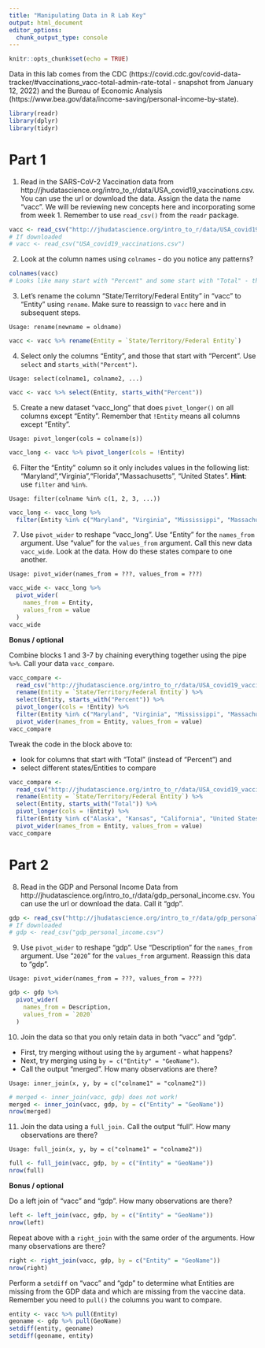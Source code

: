```yaml
---
title: "Manipulating Data in R Lab Key"
output: html_document
editor_options: 
  chunk_output_type: console
---
```


```r
knitr::opts_chunk$set(echo = TRUE)
```

Data in this lab comes from the CDC (https://covid.cdc.gov/covid-data-tracker/#vaccinations_vacc-total-admin-rate-total - snapshot from January 12, 2022) and the Bureau of Economic Analysis (https://www.bea.gov/data/income-saving/personal-income-by-state).

```r
library(readr)
library(dplyr)
library(tidyr)
```

# Part 1

1. Read in the SARS-CoV-2 Vaccination data from http://jhudatascience.org/intro_to_r/data/USA_covid19_vaccinations.csv. You can use the url or download the data. Assign the data the name "vacc". We will be reviewing new concepts here and incorporating some from week 1. Remember to use `read_csv()` from the `readr` package.

```r
vacc <- read_csv("http://jhudatascience.org/intro_to_r/data/USA_covid19_vaccinations.csv")
# If downloaded
# vacc <- read_csv("USA_covid19_vaccinations.csv")
```

2. Look at the column names using `colnames` - do you notice any patterns?

```r
colnames(vacc)
# Looks like many start with "Percent" and some start with "Total" - this indicates there are different units of measure for these different variables!
```

3. Let's rename the column "State/Territory/Federal Entity" in "vacc" to "Entity" using `rename`. Make sure to reassign to `vacc` here and in subsequent steps.

```
Usage: rename(newname = oldname)
```

```r
vacc <- vacc %>% rename(Entity = `State/Territory/Federal Entity`)
```

4. Select only the columns "Entity", and those that start with "Percent". Use `select` and `starts_with("Percent")`. 

```
Usage: select(colname1, colname2, ...)
```

```r
vacc <- vacc %>% select(Entity, starts_with("Percent"))
```

5. Create a new dataset "vacc_long" that does `pivot_longer()` on all columns except "Entity". Remember that `!Entity` means all columns except "Entity".

```
Usage: pivot_longer(cols = colname(s))
```

```r
vacc_long <- vacc %>% pivot_longer(cols = !Entity)
```

6. Filter the "Entity" column so it only includes values in the following list: "Maryland","Virginia","Florida","Massachusetts", "United States". **Hint**: use `filter` and `%in%`.

```
Usage: filter(colname %in% c(1, 2, 3, ...))
```

```r
vacc_long <- vacc_long %>%
  filter(Entity %in% c("Maryland", "Virginia", "Mississippi", "Massachusetts", "United States"))
```

7. Use `pivot_wider` to reshape "vacc_long". Use "Entity" for the `names_from` argument. Use "value" for the `values_from` argument. Call this new data `vacc_wide`. Look at the data. How do these states compare to one another.

```
Usage: pivot_wider(names_from = ???, values_from = ???)
```

```r
vacc_wide <- vacc_long %>%
  pivot_wider(
    names_from = Entity,
    values_from = value
  )
vacc_wide
```

**Bonus / optional**

Combine blocks 1 and 3-7 by chaining everything together using the pipe ` %>% `. Call your data `vacc_compare`.

```r
vacc_compare <-
  read_csv("http://jhudatascience.org/intro_to_r/data/USA_covid19_vaccinations.csv") %>%
  rename(Entity = `State/Territory/Federal Entity`) %>% 
  select(Entity, starts_with("Percent")) %>% 
  pivot_longer(cols = !Entity) %>% 
  filter(Entity %in% c("Maryland", "Virginia", "Mississippi", "Massachusetts", "United States")) %>% 
  pivot_wider(names_from = Entity, values_from = value)
vacc_compare
```

Tweak the code in the block above to:

- look for columns that start with "Total" (instead of "Percent") and 
- select different states/Entities to compare

```r
vacc_compare <-
  read_csv("http://jhudatascience.org/intro_to_r/data/USA_covid19_vaccinations.csv") %>%
  rename(Entity = `State/Territory/Federal Entity`) %>% 
  select(Entity, starts_with("Total")) %>% 
  pivot_longer(cols = !Entity) %>% 
  filter(Entity %in% c("Alaska", "Kansas", "California", "United States")) %>% 
  pivot_wider(names_from = Entity, values_from = value)
vacc_compare
```


# Part 2

8. Read in the GDP and Personal Income Data from http://jhudatascience.org/intro_to_r/data/gdp_personal_income.csv. You can use the url or download the data. Call it "gdp". 

```r
gdp <- read_csv("http://jhudatascience.org/intro_to_r/data/gdp_personal_income.csv")
# If downloaded
# gdp <- read_csv("gdp_personal_income.csv")
```

9. Use `pivot_wider` to reshape "gdp". Use "Description" for the `names_from` argument. Use "`2020`" for the `values_from` argument. Reassign this data to "gdp".

```
Usage: pivot_wider(names_from = ???, values_from = ???)
```

```r
gdp <- gdp %>%
  pivot_wider(
    names_from = Description,
    values_from = `2020`
  )
```

10. Join the data so that you only retain data in both "vacc" and "gdp". 

- First, try merging without using the `by` argument - what happens? 
- Next, try merging using `by = c("Entity" = "GeoName")`. 
- Call the output "merged". How many observations are there?

```
Usage: inner_join(x, y, by = c("colname1" = "colname2"))
```

```r
# merged <- inner_join(vacc, gdp) does not work!
merged <- inner_join(vacc, gdp, by = c("Entity" = "GeoName"))
nrow(merged)
```

11. Join the data using a `full_join.` Call the output "full". How many observations are there?

```
Usage: full_join(x, y, by = c("colname1" = "colname2"))
```

```r
full <- full_join(vacc, gdp, by = c("Entity" = "GeoName"))
nrow(full)
```

**Bonus / optional**

Do a left join of "vacc" and "gdp". How many observations are there?

```r
left <- left_join(vacc, gdp, by = c("Entity" = "GeoName"))
nrow(left)
```

Repeat above with a `right_join` with the same order of the arguments. How many observations are there?

```r
right <- right_join(vacc, gdp, by = c("Entity" = "GeoName"))
nrow(right)
```

Perform a `setdiff` on "vacc" and "gdp" to determine what Entities are missing from the GDP data and which are missing from the vaccine data. Remember you need to `pull()` the columns you want to compare.

```r
entity <- vacc %>% pull(Entity)
geoname <- gdp %>% pull(GeoName)
setdiff(entity, geoname)
setdiff(geoname, entity)
```
